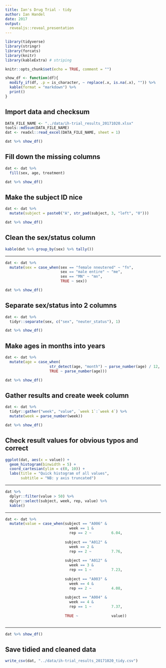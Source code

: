 ```yaml
---
title: Ian's Drug Trial - tidy
author: Ian Handel
date: 2017
output:
  revealjs::reveal_presentation
---
```



```r
library(tidyverse)
library(stringr)
library(forcats)
library(knitr)
library(kableExtra) # striping

knitr::opts_chunk$set(echo = TRUE, comment = "")

show_df <- function(df){
  modify_if(df, .p = is_character, ~ replace(.x, is.na(.x), "")) %>%
  kable(format = "markdown") %>% 
  print()
}
```

## Import data and checksum

```r
DATA_FILE_NAME <- "../data/ih-trial_results_20171020.xlsx"
tools::md5sum(DATA_FILE_NAME)
dat <- readxl::read_excel(DATA_FILE_NAME, sheet = 1)
```
  
  
```r
dat %>% show_df()
```
## Fill down the missing columns

```r
dat <- dat %>% 
  fill(sex, age, treatment)
```
```r
dat %>% show_df()
```
## Make the subject ID nice

```r
dat <- dat %>% 
  mutate(subject = paste0("A", str_pad(subject, 3, "left", "0")))
```

```r
dat %>% show_df()
```
## Clean the sex/status column

```r
kable(dat %>% group_by(sex) %>% tally())
```

---

```r
dat <- dat %>%
  mutate(sex = case_when(sex == "female nneutered" ~ "fn",
                         sex == "male entire" ~ "me",
                         sex == "MN" ~ "mn",
                         TRUE ~ sex))
```

```r
dat %>% show_df()
```

## Separate sex/status into 2 columns

```r
dat <- dat %>% 
  tidyr::separate(sex, c("sex", "neuter_status"), 1)
```

```r
dat %>% show_df()
```

## Make ages in months into years

```r
dat <- dat %>%
  mutate(age = case_when(
                    str_detect(age, "month") ~ parse_number(age) / 12,
                    TRUE ~ parse_number(age)))
```

```r
dat %>% show_df()
```
## Gather results and create week column

```r
dat <- dat %>%
  tidyr::gather("week", "value", `week 1`:`week 4`) %>% 
  mutate(week = parse_number(week))
```

```r
dat %>% show_df()
```

## Check result values for obvious typos and correct

```r
ggplot(dat, aes(x = value)) +
  geom_histogram(binwidth = 5) +
  coord_cartesian(ylim = c(0, 10)) + 
  labs(title = "Quick histogram of all values",
       subtitle = "NB: y axis truncated")
```

---

```r
dat %>% 
  dplyr::filter(value > 50) %>% 
  dplyr::select(subject, week, rep, value) %>% 
  kable()
```
---

```r

dat <- dat %>%
  mutate(value = case_when(subject == "A006" &
                             week == 1 &
                             rep == 2 ~         6.04,
                           
                           subject == "A012" &
                             week == 2 &
                             rep == 2 ~         7.76,
                           
                           subject == "A012" &
                             week == 3 &
                             rep == 1 ~         7.23,
                           
                           subject == "A003" &
                             week == 4 &
                             rep == 2 ~         4.08,
                           
                           subject == "A004" &
                             week == 4 &
                             rep == 1 ~         7.37,
                           
                           TRUE ~               value))
  
```
---

```r
dat %>% show_df()
```

## Save tidied and cleaned data

```r
write_csv(dat, "../data/ih-trial_results_20171020_tidy.csv")
```

